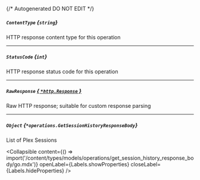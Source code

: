 {/* Autogenerated DO NOT EDIT  */}

##### `ContentType` *{`string`}*
HTTP response content type for this operation

---
##### `StatusCode` *{`int`}*
HTTP response status code for this operation

---
##### `RawResponse` [*{ `*http.Response` }*](https://pkg.go.dev/net/http#Response)
Raw HTTP response; suitable for custom response parsing

---
##### `Object` *{`*operations.GetSessionHistoryResponseBody`}*
List of Plex Sessions

<Collapsible content={() => import('/content/types/models/operations/get_session_history_response_body/go.mdx')} openLabel={Labels.showProperties} closeLabel={Labels.hideProperties} />



